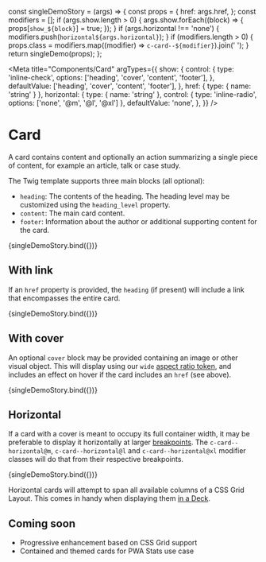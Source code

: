 const singleDemoStory = (args) => {
  const props = {
    href: args.href,
  };
  const modifiers = [];
  if (args.show.length > 0) {
    args.show.forEach((block) => {
      props[`show_${block}`] = true;
    });
  }
  if (args.horizontal !== 'none') {
    modifiers.push(`horizontal${args.horizontal}`);
  }
  if (modifiers.length > 0) {
    props.class = modifiers.map((modifier) => `c-card--${modifier}`).join(' ');
  }
  return singleDemo(props);
};

<Meta
  title="Components/Card"
  argTypes={{
    show: {
      control: {
        type: 'inline-check',
        options: ['heading', 'cover', 'content', 'footer'],
      },
      defaultValue: ['heading', 'cover', 'content', 'footer'],
    },
    href: { type: { name: 'string' } },
    horizontal: {
      type: { name: 'string' },
      control: { type: 'inline-radio', options: ['none', '@m', '@l', '@xl'] },
      defaultValue: 'none',
    },
  }}
/>

# Card

A card contains content and optionally an action summarizing a single piece of content, for example an article, talk or case study.

The Twig template supports three main blocks (all optional):

- `heading`: The contents of the heading. The heading level may be customized using the `heading_level` property.
- `content`: The main card content.
- `footer`: Information about the author or additional supporting content for the card.

<Canvas>
  <Story
    name="Content Blocks"
    args={{ show: ['heading', 'content', 'footer'] }}
  >
    {singleDemoStory.bind({})}
  </Story>
</Canvas>

## With link

If an `href` property is provided, the `heading` (if present) will include a link that encompasses the entire card.

<Canvas>
  <Story
    name="Link"
    args={{ href: '#', show: ['heading', 'content', 'footer'] }}
  >
    {singleDemoStory.bind({})}
  </Story>
</Canvas>

## With cover

An optional `cover` block may be provided containing an image or other visual object. This will display using our `wide` [aspect ratio token](/?path=/story/design-tokens-aspect-ratio--page), and includes an effect on hover if the card includes an `href` (see above).

<Canvas>
  <Story name="Cover Image" args={{ href: '#' }}>
    {singleDemoStory.bind({})}
  </Story>
</Canvas>

## Horizontal

If a card with a cover is meant to occupy its full container width, it may be preferable to display it horizontally at larger [breakpoints](/?path=/docs/design-tokens-breakpoint--page). The `c-card--horizontal@m`, `c-card--horizontal@l` and `c-card--horizontal@xl` modifier classes will do that from their respective breakpoints.

<Canvas>
  <Story name="Horizontal" args={{ href: '#', horizontal: '@m' }}>
    {singleDemoStory.bind({})}
  </Story>
</Canvas>

Horizontal cards will attempt to span all available columns of a CSS Grid Layout. This comes in handy when displaying them [in a Deck](/?path=/docs/objects-deck--horizontal-card#with-horizontal-cards).

## Coming soon

- Progressive enhancement based on CSS Grid support
- Contained and themed cards for PWA Stats use case
